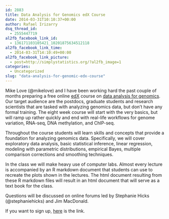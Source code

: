 ```yaml
---
id: 2883
title: Data Analysis for Genomics edX Course
date: 2014-03-31T10:10:37+00:00
author: Rafael Irizarry
dsq_thread_id:
  - 2555447719
al2fb_facebook_link_id:
  - 136171103105421_10201875634512118
al2fb_facebook_link_time:
  - 2014-03-31T14:10:49+00:00
al2fb_facebook_link_picture:
  - post=http://simplystatistics.org/?al2fb_image=1
categories:
  - Uncategorized
slug: "data-analysis-for-genomic-edx-course"
---
```

Mike Love (@mikelove) and I have been working hard the past couple of months preparing a free online [edX](https://www.edx.org/) course on [data analysis for genomics](https://www.edx.org/course/harvardx/harvardx-ph525x-data-analysis-genomics-1401). Our target audience are the postdocs, graduate students and research scientists that are tasked with analyzing genomics data, but don't have any formal training. The eight week course will start with the very basics, but will ramp up rather quickly and end with real-life workflows for genome variation, RNA-seq, DNA methylation, and ChIP-seq.

Throughout the course students will learn skills and concepts that provide a foundation for analyzing genomics data. Specifically, we will cover exploratory data analysis, basic statistical inference, linear regression, modeling with parametric distributions, empirical Bayes, multiple comparison corrections and smoothing techniques.

In the class we will make heavy use of computer labs. Almost every lecture is accompanied by an R markdown document that students can use to recreate the plots shown in the lectures. The html document resulting from these R markdown files will result in an html document that will serve as a text book for the class.

Questions will be discussed on online forums led by Stephanie Hicks (@stephaniehicks) and Jim MacDonald.

If you want to sign up, [here](https://www.edx.org/course/harvardx/harvardx-ph525x-data-analysis-genomics-1401) is the link.
